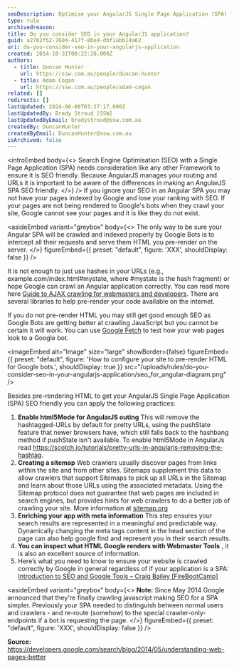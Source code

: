 ```yaml
---
seoDescription: Optimise your AngularJS Single Page Application (SPA) for search engines by pre-rendering HTML and using libraries to help Google bots crawl your site correctly.
type: rule
archivedreason:
title: Do you consider SEO in your AngularJS application?
guid: a2762f52-7604-417f-8be4-dbf1abb14a62
uri: do-you-consider-seo-in-your-angularjs-application
created: 2014-10-31T00:22:28.000Z
authors:
  - title: Duncan Hunter
    url: https://ssw.com.au/people/duncan-hunter
  - title: Adam Cogan
    url: https://ssw.com.au/people/adam-cogan
related: []
redirects: []
lastUpdated: 2024-06-08T03:27:17.000Z
lastUpdatedBy: Brady Stroud [SSW]
lastUpdatedByEmail: bradystroud@ssw.com.au
createdBy: DuncanHunter
createdByEmail: DuncanHunter@ssw.com.au
isArchived: false
---
```


<introEmbed
  body={<>
Search Engine Optimisation (SEO) with a Single Page Application (SPA) needs consideration like any other Framework to ensure it is SEO friendly. Because AngularJS manages your routing and URLs it is important to be aware of the differences in making an AngularJS SPA SEO friendly.
  </>}
/>
If you ignore your SEO in an Angular SPA you may not have your pages indexed by Google and lose your ranking with SEO. If your pages are not being rendered to Google's bots when they crawl your site, Google cannot see your pages and it is like they do not exist.

<asideEmbed
  variant="greybox"
  body={<>
    The only way to be sure your Angular SPA will be crawled and indexed properly by Google Bots is to intercept all their requests and serve them HTML you pre-render on the server.
  </>}
  figureEmbed={{
    preset: "default",
    figure: 'XXX',
    shouldDisplay: false
  }}
/>

It is not enough to just use hashes in your URLs (e.g., example&#46;com/index.html#mystate, where #mystate is the hash fragment) or hope Google can crawl an Angular application correctly. You can read more here [Guide to AJAX crawling for webmasters and developers](https://developers.google.com/webmasters/ajax-crawling/docs/getting-started). There are several libraries to help pre-render your code available on the internet.

If you do not pre-render HTML you may still get good enough SEO as Google Bots are getting better at crawling JavaScript but you cannot be certain it will work. You can use [Google Fetch](https://www.google.com/webmasters/tools/googlebot-fetch) to test how your web pages look to a Google bot.


<imageEmbed
  alt="Image"
  size="large"
  showBorder={false}
  figureEmbed={{
    preset: "default",
    figure: 'How to configure your site to pre-render HTML for Google bots.',
    shouldDisplay: true
  }}
  src="/uploads/rules/do-you-consider-seo-in-your-angularjs-application/seo_for_angular-diagram.png"
/>

Besides pre-rendering HTML to get your AngularJS Single Page Application (SPA) SEO friendly you can apply the following practices:

1. **Enable html5Mode for AngularJS outing**
   This will remove the hashtagged-URLs by default for pretty URLs, using the pushState feature that newer browsers have, which still falls back to the hashbang method if pushState isn't available. To enable html5Mode in AngularJs read https://scotch.io/tutorials/pretty-urls-in-angularjs-removing-the-hashtag.
2. **Creating a sitemap**
   Web crawlers usually discover pages from links within the site and from other sites. Sitemaps supplement this data to allow crawlers that support Sitemaps to pick up all URLs in the Sitemap and learn about those URLs using the associated metadata. Using the Sitemap protocol does not guarantee that web pages are included in search engines, but provides hints for web crawlers to do a better job of crawling your site. More information at [sitemap.org](http://www.sitemaps.org/protocol.html)
3. **Enriching your app with meta information**
   This step ensures your search results are represented in a meaningful and predictable way. Dynamically changing the meta tags content in the head section of the page can also help google find and represent you in their search results.
4. **You can inspect what HTML Google renders with Webmaster Tools** , it is also an excellent source of information.
5. Here’s what you need to know to ensure your website is crawled correctly by Google in general regardless of if your application is a SPA: [Introduction to SEO and Google Tools – Craig Bailey \[FireBootCamp\]](https://tv.ssw.com/5162/introduction-seo-google-tools-craig-bailey-firebootcamp)

<asideEmbed
  variant="greybox"
  body={<>
    **Note:** Since May 2014 Google announced that they're finally crawling javascript making SEO for a SPA simpler. Previously your SPA needed to distinguish between normal users and crawlers - and re-route (somehow) to the special crawler-only-endpoints if a bot is requesting the page.
  </>}
  figureEmbed={{
    preset: "default",
    figure: 'XXX',
    shouldDisplay: false
  }}
/>

**Source:** https://developers.google.com/search/blog/2014/05/understanding-web-pages-better
